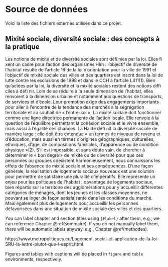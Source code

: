 \newpage

# Source de données {-}


Voici la liste des fichiers externes utilisés dans ce projet.

## Mixité sociale, diversité sociale : des concepts à la pratique

Les notions de mixité et de diversité sociales
sont défi nies par la loi. Elles fi xent un cadre
pour l’action des organismes Hlm : l’objectif de
diversité de l’habitat résulte de l’article 16 de la
loi d’orientation pour la ville de 1991 et l’objectif
de mixité sociale des villes et des quartiers est
inscrit dans la loi de lutte contre les exclusions
de 1998 et dans le CCH à l’article L411(1).
Bien qu’actées par la loi, la diversité et la mixité
sociales restent des notions diffi ciles à défi nir.
Loin de se réduire à la seule dimension de
l’habitat, elles renvoient à la dimension urbaine
et notamment aux questions de transports, de
services et d’école. Leur promotion exige des
engagements importants pour aller à l’encontre
de la tendance des marchés à la ségrégation
territoriale et au souhait de « l’entre-soi ».
La mixité sociale doit fonctionner comme
une ligne directrice permanente de l’action
locale. Elle renvoie à la question de l’équilibre
permettant la cohésion sociale et le vivre
ensemble, mais aussi à l’égalité des chances.
La Halde défi nit la diversité sociale de manière
large : elle doit être entendue « en termes de
niveaux de revenu et d’éducation, mais aussi en
termes d’origines géographiques, culturelles,
ethniques, d’âge, de compositions familiales,
d’apparence ou de condition physique »(2).
S’il est impossible, et sans doute vain, de
chercher à déterminer le « bon degré » de mixité
ou de diversité pour que ces personnes ou
groupes coexistent harmonieusement, nous
connaissons les effets de l’absence de mixité
sociale et ses conséquences.
D’une façon générale, la réalisation de logements
sociaux nouveaux est une solution pour
permettre de satisfaire une pluralité d’impératifs.
Elle représente un enjeu pour les politiques de
l’habitat : davantage de logements sociaux, bien
répartis sur le territoire des agglomérations pour
y accueillir différentes catégories de ménages,
dont les jeunes et les classes moyennes, ne
pouvant se loger de façon satisfaisante dans
les conditions du marché. Mais également plus
de logements pour accueillir les personnes
défavorisées dans une situation de mixité sociale
des villes et des quartiers.



You can label chapter and section titles using `{#label}` after them, e.g., we can reference Chapter \@ref(sommaire). If you do not manually label them, there will be automatic labels anyway, e.g., Chapter \@ref(methodes).

https://www.metropolitiques.eu/Logement-social-et-application-de-la-loi-SRU-la-lettre-plutot-que-l-esprit.html

Figures and tables with captions will be placed in `figure` and `table` environments, respectively.


